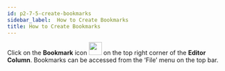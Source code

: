 ```yaml
---
id: p2-7-5-create-bookmarks
sidebar_label:  How to Create Bookmarks 
title: How to Create Bookmarks 
---
```


Click on the **Bookmark** icon <img src="/autographaAssetsV2/how-to/bookmark.png" width="30px" alt=""/> on the top right corner of the **Editor Column**. 
Bookmarks can be accessed from the ‘File’ menu on the top bar.